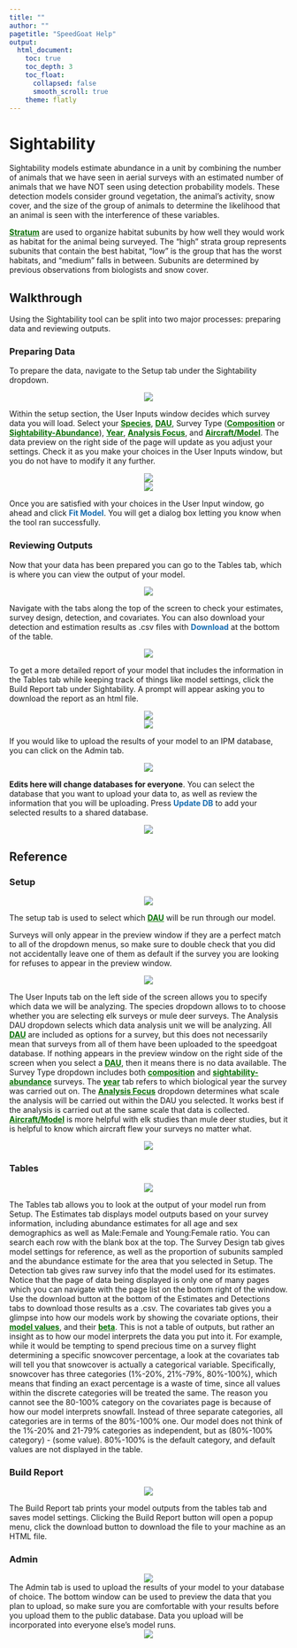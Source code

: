 ```yaml
---
title: ""
author: ""
pagetitle: "SpeedGoat Help"
output:
  html_document:
    toc: true
    toc_depth: 3
    toc_float:
      collapsed: false
      smooth_scroll: true
    theme: flatly
---
```


# Sightability {#sight}
  Sightability models estimate abundance in a unit by combining the number of animals that we have seen in aerial surveys with an estimated number of animals that we have NOT seen using detection probability models. These detection models consider ground vegetation, the animal’s activity, snow cover, and the size of the group of animals to determine the likelihood that an animal is seen with the interference of these variables. 

  [<b>Stratum</b>](#gl-stratum){style="color: #086e04;"} are used to organize habitat subunits by how well they would work as habitat for the animal being surveyed. The “high” strata group represents subunits that contain the best habitat, “low” is the group that has the worst habitats, and “medium” falls in between. Subunits are determined by previous observations from biologists and snow cover.

## Walkthrough {#sight-walk}

Using the Sightability tool can be split into two major processes: preparing data and reviewing outputs. 

### Preparing Data {#sight-prep}

  To prepare the data, navigate to the Setup tab under the Sightability dropdown. 
  
  <center>![](./www/sight_walk1.png)</center>
  
  Within the setup section, the User Inputs window decides which survey data you will load. Select your [<b>Species</b>](#gl-species){style="color: #086e04;"}, [<b>DAU</b>](#gl-dau){style="color: #086e04;"}, Survey Type ([<b>Composition</b>](#gl-comp){style="color: #086e04;"} or [<b>Sightability-Abundance</b>](#gl-sightabundance){style="color: #086e04;"}), [<b>Year</b>](#gl-year){style="color: #086e04;"}, [<b>Analysis Focus</b>](#gl-anfocus){style="color: #086e04;"}, and [<b>Aircraft/Model</b>](#gl-aircraft){style="color: #086e04;"}. The data preview on the right side of the page will update as you adjust your settings. Check it as you make your choices in the User Inputs window, but you do not have to modify it any further. 
  
  <center>![](./www/sight_walk2.png)</center>
  
  <center>![](./www/sight_walk3.png)</center>
  
  Once you are satisfied with your choices in the User Input window, go ahead and click [<b>Fit Model</b>]{style="color: #196eb0;"}. You will get a dialog box letting you know when the tool ran successfully.

### Reviewing Outputs {#sight-look}

  Now that your data has been prepared you can go to the Tables tab, which is where you can view the output of your model. 
  
  <center>![](./www/sight_walk4.png)</center>
  
  Navigate with the tabs along the top of the screen to check your estimates, survey design, detection, and covariates. You can also download your detection and estimation results as .csv files with [<b>Download</b>]{style="color: #196eb0;"} at the bottom of the table. 
  
  <center>![](./www/sight_walk5.png)</center>
  
  To get a more detailed report of your model that includes the information in the Tables tab while keeping track of things like model settings, click the Build Report tab under Sightability. A prompt will appear asking you to download the report as an html file. 
  
   <center>![](./www/sight_walk7.png)</center>
  
  <center>![](./www/ipm_walk9.png)</center>
  
  If you would like to upload the results of your model to an IPM database, you can click on the Admin tab. 
  
  <center>![](./www/sight_walk6.png)</center>
  
  <b>Edits here will change databases for everyone</b>. You can select the database that you want to upload your data to, as well as review the information that you will be uploading. Press [<b>Update DB</b>]{style="color: #196eb0;"} to add your selected results to a shared database.
  
  <center>![](./www/sight_walk8.png)</center>

## Reference {#sight-ref}

### Setup {#sight-setup}

<center>![](./www/sight_setup1.png)</center>

  The setup tab is used to select which [<b>DAU</b>](#gl-dau){style="color: #086e04;"} will be run through our model.
  
 Surveys will only appear in the preview window if they are a perfect match to all of the dropdown menus, so make sure to double check that you did not accidentally leave one of them as default if the survey you are looking for refuses to appear in the preview window. 
 
 <center>![](./www/sight_setup2.png)</center>
  
  The User Inputs tab on the left side of the screen allows you to specify which data we will be analyzing. The species dropdown allows to to choose whether you are selecting elk surveys or mule deer surveys. The Analysis DAU dropdown selects which data analysis unit we will be analyzing. All [<b>DAU</b>](#gl-dau){style="color: #086e04;"} are included as options for a survey, but this does not necessarily mean that surveys from all of them have been uploaded to the speedgoat database. If nothing appears in the preview window on the right side of the screen when you select a [<b>DAU</b>](#gl-dau){style="color: #086e04;"}, then it means there is no data available. The Survey Type dropdown includes both [<b>composition</b>](#gl-comp){style="color: #086e04;"} and [<b>sightability-abundance</b>](#gl-sightabundance){style="color: #086e04;"} surveys. The [<b>year</b>](#gl-year){style="color: #086e04;"} tab refers to which biological year the survey was carried out on. The [<b>Analysis Focus</b>](#gl-anfocus){style="color: #086e04;"} dropdown determines what scale the analysis will be carried out within the DAU you selected. It works best if the analysis is carried out at the same scale that data is collected. [<b>Aircraft/Model</b>](#gl-aircraft){style="color: #086e04;"} is more helpful with elk studies than mule deer studies, but it is helpful to know which aircraft flew your surveys no matter what.
  
<center>![](./www/sight_setup3.png)</center>

### Tables {#sight-table}

<center>![](./www/sight_table1.png)</center>

  The Tables tab allows you to look at the output of your model run from Setup. The Estimates tab displays model outputs based on your survey information, including abundance estimates for all age and sex demographics as well as Male:Female and Young:Female ratio. You can search each row with the blank box at the top. The Survey Design tab gives model settings for reference, as well as the proportion of subunits sampled and the abundance estimate for the area that you selected in Setup. The Detection tab gives raw survey info that the model used for its estimates. Notice that the page of data being displayed is only one of many pages which you can navigate with the page list on the bottom right of the window. Use the download button at the bottom of the Estimates and Detections tabs to download those results as a .csv. The covariates tab gives you a glimpse into how our models work by showing the covariate options, their [<b>model values</b>](#gl-modelv){style="color: #086e04;"}, and their [<b>beta</b>](#gl-beta){style="color: #086e04;"}. This is not a table of outputs, but rather an insight as to how our model interprets the data you put into it. For example, while it would be tempting to spend precious time on a survey flight determining a specific snowcover percentage, a look at the covariates tab will tell you that snowcover is actually a categorical variable. Specifically, snowcover has three categories (1%-20%, 21%-79%, 80%-100%), which means that finding an exact percentage is a waste of time, since all values within the discrete categories will be treated the same. The reason you cannot see the 80-100% category on the covariates page is because of how our model interprets snowfall. Instead of three separate categories, all categories are in terms of the 80%-100% one. Our model does not think of the 1%-20% and 21-79% categories as independent, but as (80%-100% category) - (some value). 80%-100% is the default category, and default values are not displayed in the table.

### Build Report {#sight-report}

<center>![](./www/sight_report1.png)</center>

  The Build Report tab prints your model outputs from the tables tab and saves model settings. Clicking the Build Report button will open a popup menu, click the download button to download the file to your machine as an HTML file.

### Admin {#sight-admin}

<center>![](./www/sight_admin1.png)</center>

  The Admin tab is used to upload the results of your model to your database of choice. The bottom window can be used to preview the data that you plan to upload, so make sure you are comfortable with your results before you upload them to the public database. Data you upload will be incorporated into everyone else’s model runs.
<center>![](./www/sight_admin2.png)</center>
